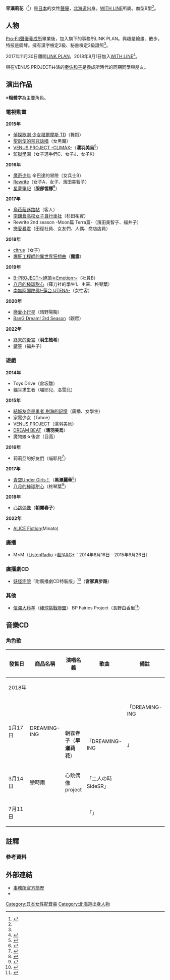 {{配音員
|姓名 = 早瀨莉花
|類型 = 
|圖片 = 
|圖片尺寸 = 
|圖片簡介 = 
|原名 = 
|外文名 = 早瀬莉花
|外文 = 日文
|羅馬拼音 =
|英文名 = 
|暱稱 = {{lang|ja|まりっぺ、莉花くん、まりちゃん、まりりん}}
|其他藝名 = 
|國籍 =
|民族 =
|籍貫 = 
|出生地= {{JPN}}[[北海道|北海道]]
|生年= 
|生月= 11
|生日= 3
|歿年= 
|歿月= 
|歿日= 
|逝世日期 = 
|逝世地點 = 
|職業 = 
|三圍 = 
|教育程度 = 
|宗教信仰 =
|配偶 = 
|兒女 = 
|父母 = 
|出身地 = 
|出道作 = 
|代表作 = 
|活動時期 = 2014年8月－
|活躍年代 = 
|唱片公司 =
|所屬 = [[EARLY_WING|WITH LINE]]
|網站 = 
|相關團體 =
|module= {{Japanese|embed=yes|japanese=早瀬 莉花|kana=はやせ まりか|romaji=Hayase Marika}}
}}
'''早瀨莉花'''（{{bd||11月3日|catIdx=Hayase Marika}}<ref name="profile">{{Cite web|url=http://link-plan.net/talent_hayase.html|title=早瀨莉花のプロフィール|accessdate=2016-07-12|deadurl=yes|archiveurl=https://web.archive.org/web/20160713012318/http://link-plan.net/talent_hayase.html|archivedate=2016年7月13日|df=}}</ref>）是[[日本|日本]]的女性[[聲優|聲優]]，[[北海道|北海道]]出身。[[EARLY_WING|WITH LINE]]所屬。血型B型<ref name="profile" />。

== 人物 ==
[[Pro-Fit聲優養成所|Pro-Fit聲優養成所]]畢業後，加入旗下的事務所LINK PLAN。興趣是繪畫、散步。特技是鋼琴。擁有漢字檢定2級、秘書檢定2級證照<ref name="profile" />。

2017年11月30日離開[[Pro-Fit|LINK PLAN]]，2018年8月1日加入[[EARLY_WING|WITH LINE]]<ref>{{Cite web|title=本日より、わたくし早瀬莉花は株式会社WITH LINEに所属させて頂くことになりました…|url=https://twitter.com/Marika_Hayase/status/1024489970533158913|publisher=Twitter|accessdate=2018-08-08}}</ref>。

與在VENUS PROJECT共演的[[秦佐和子|秦佐和子]]是養成所時代的同期同學與朋友。

== 演出作品 ==
※'''粗體字'''為主要角色。
=== 電視動畫 ===
'''2015年'''
* [[偵探歌劇_少女福爾摩斯|偵探歌劇 少女福爾摩斯 TD]]（舞蹈）
* [[聖劍使的禁咒詠唱|聖劍使的禁咒詠唱]]（女黑魔）
* [[VENUS_PROJECT|VENUS PROJECT -CLIMAX-]]（'''濡羽美烏'''<ref>{{Cite web|work=VENUS PROJECT -TV ANIMATION-|url=https://venus-project-tv.themedia.jp/pages/36581/STAFF|title=STAFF & CAST|accessdate=2015-04-27}}{{dead link|date=2017年12月 |bot=InternetArchiveBot |fix-attempted=yes }}</ref>）
* [[監獄學園|監獄學園]]（女子選手們C、女子J、女子K）
'''2016年'''
* [[魔奇少年|魔奇少年]] 辛巴達的冒險（女兵士B）
* [[Rewrite|Rewrite]]（女子A、女子、濱田美智子）
* [[星夢筆記|星夢筆記]]（'''服部惺梛'''<ref>{{Cite web|url=http://idol-memories.com/staff_cast|title=STAFF / CAST|work=TVアニメ「アイドルメモリーズ」公式サイト|accessdate=2016-07-10|deadurl=yes|archiveurl=https://web.archive.org/web/20170125090103/http://idol-memories.com/staff_cast|archivedate=2017年1月25日|df=}}</ref>）
'''2017年'''
* [[烏菈菈迷路帖|烏菈菈迷路帖]]（客人）
* [[南鎌倉高校女子自行車社|南鎌倉高校女子自行車社]]（杉田祐實）
* Rewrite 2nd season -Moon篇 Terra篇-（濱田美智子、福井子）
* [[戀愛暴君_(三星眼鏡的漫畫)|戀愛暴君]]（田徑社員、女友們、人偶、商店店員）
'''2018年'''
* [[citrus~柑橘味香氣~|citrus]]（女子）
* [[爆肝工程師的異世界狂想曲|爆肝工程師的異世界狂想曲]]（'''露露'''）
'''2019年'''
* [[B-PROJECT|B-PROJECT～絕頂＊Emotion～]]（社員B）
* [[八月的棒球甜心|八月的棒球甜心]]（薙刀社的學生1、主審、柊琴葉）
* [[南無阿彌陀佛!-蓮台_UTENA-|南無阿彌陀佛!-蓮台 UTENA-]]（女性客）
'''2020年'''
* [[戀愛小行星|戀愛小行星]]（晴野陽鞠）
* [[BanG_Dream!|BanG Dream! 3rd Season]]（觀眾）
'''2022年'''
* [[終末的後宮|終末的後宮]]（'''羽生柚希'''）<!-- 2022-01-21 -->
* [[鍵等|鍵等]]（福井子）<!-- 2022-05-24 -->

=== 遊戲 ===
'''2014年'''
* Toys Drive（倉坂雛）
* 貓耳求生者（喵耶兒、洛雪兒）
'''2015年'''
* [[結城友奈是勇者|結城友奈是勇者 樹海的記憶]]（廣播、女學生）
* 家電少女（Tahoe）
* [[VENUS_PROJECT|VENUS PROJECT]]（濡羽美烏）
* [[VENUS_PROJECT|DREAM BEAT]]（'''濡羽美烏'''）
* 魔物娘☆後宮（目高）
'''2016年'''
* 莉莉亞的好友們（喵耶兒<ref>{{Cite web|work=リーリヤのおともだち|url=http://lilitomo.jp/comment.html|title=豪華声優陣からのコメント|accessdate=2016-01-19|archive-date=2016-01-26|archive-url=https://web.archive.org/web/20160126015312/http://lilitomo.jp/comment.html|dead-url=no}}</ref>）
'''2017年'''
* [[青空Under_Girls！|青空Under Girls！]]（'''黑瀨麗華'''<ref>{{Cite web|url=https://twitter.com/AOZORA_PR/status/833658999119568896|title=キャラクター名とCVが発表されました！|work=青空Under Girls！推特|accessdate=2017-02-20|archive-date=2017-03-15|archive-url=https://web.archive.org/web/20170315043948/https://twitter.com/aozora_pr/status/833658999119568896|dead-url=no}}</ref>）
* [[八月的棒球甜心|八月的棒球甜心]]（柊琴葉<ref>{{cite web|url=https://hachinai.com/character/hiiragi/|title=柊琴葉|work=遊戲「八月的棒球甜心」官方網站|accessdate=2017-03-21|archive-date=2021-01-21|archive-url=https://web.archive.org/web/20210121180321/https://hachinai.com/character/hiiragi|dead-url=no}}</ref>）
'''2018年'''
* [[心跳偶像|心跳偶像]]（'''朝霧春子'''）
'''2022年'''
*[[ALICE_Fiction|ALICE Fiction]](Minato)

=== 廣播 ===
* M×M{{lang|ja|ラボ}}（[[ListenRadio|ListenRadio]]→[[超!A&G+|超!A&G+]]：2014年8月16日－2015年9月26日）

=== 廣播劇CD ===
* [[妖怪宅院|妖怪宅院]]「附廣播劇CD特裝版」<ref>{{cite web|url=https://www.amazon.co.jp/dp/4040654358/|script-title=ja:あやかしこ 6 ドラマCD付き特装版|publisher=[[日本亞馬遜|日本亞馬遜]]|accessdate=2020年1月28日|language=ja|archive-date=2020年7月17日|archive-url=https://web.archive.org/web/20200717001821/https://www.amazon.co.jp/dp/4040654358/|dead-url=no}}</ref>（'''宮冢真步路'''）

=== 其他 ===
* [[信濃大羚羊|信濃大羚羊]]（[[棒球挑戰聯盟|棒球挑戰聯盟]]） BP Fairies Project（長野由香里<ref>{{Cite web|url=http://www.bc-l.jp/wp/wp-content/uploads/2016/04/160422bpfairies------------------------.pdf|format=PDF|title=『BP（ボールパーク）フェアリーズ』プロジェクト「信濃グランセローズ」キャスト決定!!|work=ベースボール・チャレンジ・リーグ|accessdate=2016-04-23|archive-date=2017-03-05|archive-url=https://web.archive.org/web/20170305001143/http://www.bc-l.jp/wp/wp-content/uploads/2016/04/160422bpfairies------------------------.pdf|dead-url=no}}</ref>）

== 音樂CD ==
=== 角色歌 ===
{| class="wikitable" style="font-size:small;" 
! style="width:4.5em"|發售日 !! 商品名稱 !! 演唱名義 !! 歌曲 !! 備註
|-
! colspan="5"|2018年
|-
| rowspan="2"|1月17日
| rowspan="2"|DREAMING-ING!!
| {{Vau|心跳偶像 project|1}}
|「DREAMING-ING!!」<br />「{{lang|ja|トキメキ☆ミライ}}」
| rowspan="3"|遊戲《[[心跳偶像|心跳偶像]]》相關歌曲
|-
| 朝霧春子（'''早瀨莉花'''）
| 「DREAMING-ING!!」
|-
| 3月14日 || 戀時雨
| 心跳偶像 project
| 「二人の時 SideSR」
|-
| 7月11日
| {{lang|ja|カン違いSummer Days}}
| {{vau|心跳偶像 project|1}}
| 「{{lang|ja|カン違いSummer Days}}」
|}

== 註釋 ==
{{vau}}
=== 參考資料 ===
{{Reflist|2}}

== 外部連結 ==
* [http://www.withline.jp/talent/?id=marika_hayase 事務所官方簡歷] {{Wayback|url=http://www.withline.jp/talent/?id=marika_hayase |date=20210202012957 }}{{ja icon}}
* {{Twitter|Marika_Hayase}}{{ja icon}}

{{EARLY WING}}
{{DEFAULTSORT:Hayase Marika}}
[[Category:日本女性配音員|Category:日本女性配音員]]
[[Category:北海道出身人物|Category:北海道出身人物]]